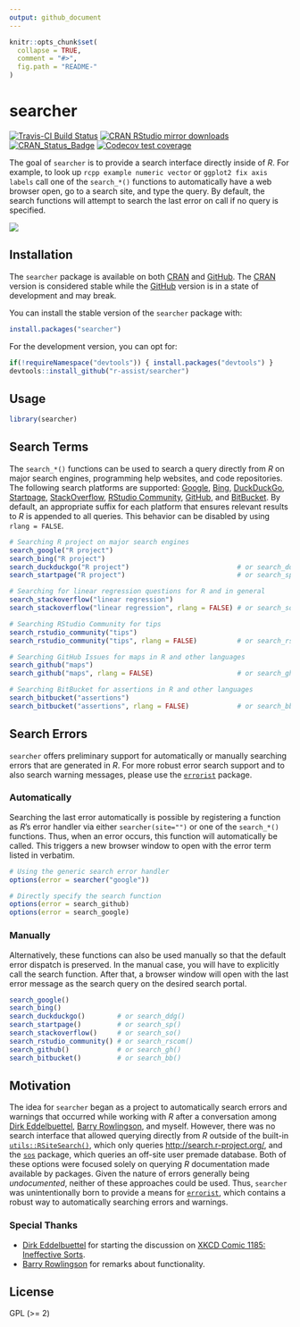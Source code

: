 ```yaml
---
output: github_document
---
```


<!-- README.md is generated from README.Rmd. Please edit that file -->

```r
knitr::opts_chunk$set(
  collapse = TRUE,
  comment = "#>",
  fig.path = "README-"
)
```

# searcher

<!-- badges: start -->
[![Travis-CI Build Status](https://travis-ci.org/r-assist/searcher.svg?branch=master)](https://travis-ci.org/r-assist/searcher)
[![CRAN RStudio mirror downloads](http://cranlogs.r-pkg.org/badges/searcher)](http://www.r-pkg.org/pkg/searcher)
[![CRAN\_Status\_Badge](http://www.r-pkg.org/badges/version/searcher)](https://cran.r-project.org/package=searcher)
[![Codecov test coverage](https://codecov.io/gh/r-assist/searcher/branch/master/graph/badge.svg)](https://codecov.io/gh/r-assist/searcher?branch=master)
<!-- badges: end -->

The goal of `searcher` is to provide a search interface directly inside of _R_.
For example, to look up  `rcpp example numeric vector` 
or `ggplot2 fix axis labels` call one of the `search_*()` functions to
automatically have a web browser open, go to a search site, and type the query. 
By default, the search functions will attempt to search the last error on call 
if no query is specified.

![](https://i.imgur.com/Zq2rg6G.gif)

## Installation

The `searcher` package is available on both 
[CRAN](https://CRAN.R-project.org/package=searcher) and 
[GitHub](https://github.com/r-assist/searcher). The 
[CRAN](https://CRAN.R-project.org/package=searcher)
version is considered stable while the [GitHub](https://github.com/r-assist/searcher) 
version is in a state of development and may break. 

You can install the stable version of the `searcher` package with:

```r
install.packages("searcher")
```

For the development version, you can opt for:

```r
if(!requireNamespace("devtools")) { install.packages("devtools") }
devtools::install_github("r-assist/searcher")
```

## Usage

```r
library(searcher)
```

## Search Terms

The `search_*()` functions can be used to search a query directly from _R_ on
major search engines, programming help websites, and code repositories. The following search
platforms are supported: [Google](https://google.com), [Bing](https://www.bing.com/),
[DuckDuckGo](https://duckduckgo.com/), [Startpage](https://www.startpage.com/en/),
[StackOverflow](https://stackoverflow.com/search), 
[RStudio Community](https://community.rstudio.com/search), 
[GitHub](https://github.com/search), and [BitBucket](https://bitbucket.com/search).
By default, an appropriate suffix for each platform that ensures relevant 
results to _R_ is appended to all queries. This behavior can be disabled by 
using `rlang = FALSE`.

```r
# Searching R project on major search engines
search_google("R project")
search_bing("R project")
search_duckduckgo("R project")                           # or search_ddg(...)
search_startpage("R project")                            # or search_sp(...)

# Searching for linear regression questions for R and in general
search_stackoverflow("linear regression")
search_stackoverflow("linear regression", rlang = FALSE) # or search_so(...)

# Searching RStudio Community for tips
search_rstudio_community("tips")
search_rstudio_community("tips", rlang = FALSE)          # or search_rscom(...)

# Searching GitHub Issues for maps in R and other languages
search_github("maps")
search_github("maps", rlang = FALSE)                     # or search_gh(...)

# Searching BitBucket for assertions in R and other languages
search_bitbucket("assertions")
search_bitbucket("assertions", rlang = FALSE)            # or search_bb(...)
```


## Search Errors

`searcher` offers preliminary support for automatically or manually 
searching errors that are generated in _R_. For more robust error search
support and to also search warning messages, please use the
[`errorist`](https://github.com/r-assist/errorist) package.

### Automatically 

Searching the last error automatically is possible by registering a function
as _R_'s error handler via either `searcher(site="")` or one of the `search_*()`
functions.  Thus, when an error occurs, this function will automatically be called. This 
triggers a new browser window to open with the error term listed in verbatim.

```r
# Using the generic search error handler
options(error = searcher("google"))

# Directly specify the search function
options(error = search_github)
options(error = search_google)
```

### Manually

Alternatively, these functions can also be used manually so that the default
error dispatch is preserved. In the manual case, you will have to explicitly
call the search function. After that, a browser window will open with
the last error message as the search query on the desired search portal.

```r
search_google()
search_bing()
search_duckduckgo()        # or search_ddg()
search_startpage()         # or search_sp()
search_stackoverflow()     # or search_so()
search_rstudio_community() # or search_rscom()
search_github()            # or search_gh()
search_bitbucket()         # or search_bb()
```


## Motivation

The idea for `searcher` began as a project to automatically search errors and
warnings that occurred while working with _R_ after a conversation 
among [Dirk Eddelbuettel](http://dirk.eddelbuettel.com), 
[Barry Rowlingson](http://barry.rowlingson.com), and myself. However, there was 
no search interface that allowed querying directly from _R_ outside of the built-in [`utils::RSiteSearch()`](https://stat.ethz.ch/R-manual/R-devel/library/utils/html/RSiteSearch.html),
which only queries <http://search.r-project.org/>, and the
[`sos`](https://cran.r-project.org/package=sos) 
package, which queries an off-site user premade database. Both of these options
were focused solely on querying _R_ documentation made available by packages.
Given the nature of errors generally being _undocumented_, neither of these
approaches could be used. Thus, `searcher` was unintentionally born to
provide a means for [`errorist`](https://github.com/r-assist/errorist), which
contains a robust way to automatically searching errors and warnings.

### Special Thanks

- [Dirk Eddelbuettel](http://dirk.eddelbuettel.com) for starting the discussion
  on [XKCD Comic 1185: Ineffective Sorts](https://xkcd.com/1185/).
- [Barry Rowlingson](http://barry.rowlingson.com) for remarks about functionality.

## License

GPL (>= 2)
